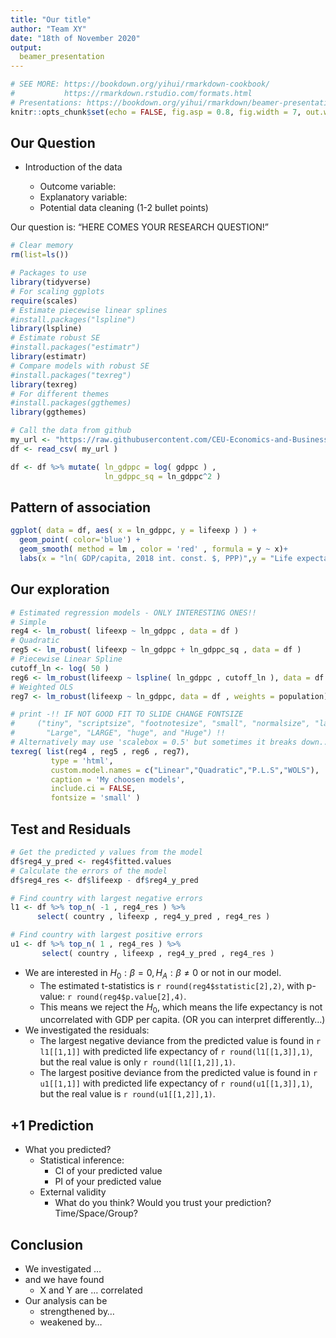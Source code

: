 ```yaml
---
title: "Our title"
author: "Team XY"
date: "18th of November 2020"
output: 
  beamer_presentation
---
```


```r
# SEE MORE: https://bookdown.org/yihui/rmarkdown-cookbook/
#           https://rmarkdown.rstudio.com/formats.html
# Presentations: https://bookdown.org/yihui/rmarkdown/beamer-presentation.html
knitr::opts_chunk$set(echo = FALSE, fig.asp = 0.8, fig.width = 7, out.width = "90%" )
```

## Our Question

- Introduction of the data

  - Outcome variable: 
  - Explanatory variable:
  - Potential data cleaning (1-2 bullet points)

Our question is:
  "HERE COMES YOUR RESEARCH QUESTION!"

```r
# Clear memory
rm(list=ls())

# Packages to use
library(tidyverse)
# For scaling ggplots
require(scales)
# Estimate piecewise linear splines
#install.packages("lspline")
library(lspline)
# Estimate robust SE
#install.packages("estimatr")
library(estimatr)
# Compare models with robust SE
#install.packages("texreg")
library(texreg)
# For different themes
#install.packages(ggthemes)
library(ggthemes)

# Call the data from github
my_url <- "https://raw.githubusercontent.com/CEU-Economics-and-Business/ECBS-5208-Coding-1-Business-Analytics/master/Class_8/data/clean/WDI_lifeexp_clean.csv"
df <- read_csv( my_url )

df <- df %>% mutate( ln_gdppc = log( gdppc ) ,
                     ln_gdppc_sq = ln_gdppc^2 )

```


## Pattern of association
```r
ggplot( data = df, aes( x = ln_gdppc, y = lifeexp ) ) + 
  geom_point( color='blue') +
  geom_smooth( method = lm , color = 'red' , formula = y ~ x)+
  labs(x = "ln( GDP/capita, 2018 int. const. $, PPP)",y = "Life expectancy  (years)")
```


## Our exploration

```r

# Estimated regression models - ONLY INTERESTING ONES!!
# Simple
reg4 <- lm_robust( lifeexp ~ ln_gdppc , data = df )
# Quadratic
reg5 <- lm_robust( lifeexp ~ ln_gdppc + ln_gdppc_sq , data = df )
# Piecewise Linear Spline
cutoff_ln <- log( 50 )
reg6 <- lm_robust(lifeexp ~ lspline( ln_gdppc , cutoff_ln ), data = df )
# Weighted OLS
reg7 <- lm_robust(lifeexp ~ ln_gdppc, data = df , weights = population)

# print -!! IF NOT GOOD FIT TO SLIDE CHANGE FONTSIZE 
#     ("tiny", "scriptsize", "footnotesize", "small", "normalsize", "large", 
#       "Large", "LARGE", "huge", and "Huge") !!
# Alternatively may use 'scalebox = 0.5' but sometimes it breaks down...
texreg( list(reg4 , reg5 , reg6 , reg7),
         type = 'html',
         custom.model.names = c("Linear","Quadratic","P.L.S","WOLS"),
         caption = 'My choosen models',
         include.ci = FALSE,
         fontsize = 'small' )

```

## Test and Residuals

```r

# Get the predicted y values from the model
df$reg4_y_pred <- reg4$fitted.values
# Calculate the errors of the model
df$reg4_res <- df$lifeexp - df$reg4_y_pred 

# Find country with largest negative errors
l1 <- df %>% top_n( -1 , reg4_res ) %>% 
      select( country , lifeexp , reg4_y_pred , reg4_res )

# Find country with largest positive errors
u1 <- df %>% top_n( 1 , reg4_res ) %>% 
       select( country , lifeexp , reg4_y_pred , reg4_res )

```

- We are interested in $H_0: \beta = 0, \, H_A: \beta \neq 0$ or not in our model. 
  - The estimated t-statistics is `r round(reg4$statistic[2],2)`, with p-value: `r round(reg4$p.value[2],4)`. 
  - This means we reject the $H_0$, which means the life expectancy is not uncorrelated with GDP per capita. (OR you can interpret differently...)

- We investigated the residuals:
  - The largest negative deviance from the predicted value is found in `r l1[[1,1]]` with predicted life expectancy of `r round(l1[[1,3]],1)`, but the real value is only `r round(l1[[1,2]],1)`.
  - The largest positive deviance from the predicted value is found in `r u1[[1,1]]` with predicted life expectancy of `r round(u1[[1,3]],1)`, but the real value is `r round(u1[[1,2]],1)`.

## +1 Prediction

- What you predicted?
  - Statistical inference: 
    - CI of your predicted value
    - PI of your predicted value
  - External validity
    - What do you think? Would you trust your prediction? Time/Space/Group?

## Conclusion

- We investigated ... 
- and we have found
  - X and Y are ... correlated
  
- Our analysis can be 
  - strengthened by...
  - weakened by...
          



